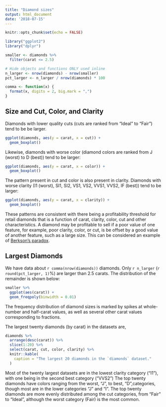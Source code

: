 ```yaml
---
title: "Diamond sizes"
output: html_document
date: '2018-07-15'
---
```


```r
knitr::opts_chunk$set(echo = FALSE)
```

```r
library("ggplot2")
library("dplyr")
```

```r
smaller <- diamonds %>%
  filter(carat <= 2.5)
```

```r
# Hide objects and functions ONLY used inline
n_larger <- nrow(diamonds) - nrow(smaller)
pct_larger <- n_larger / nrow(diamonds) * 100

comma <- function(x) {
  format(x, digits = 2, big.mark = ",")
}
```

## Size and Cut, Color, and Clarity

Diamonds with lower quality cuts (cuts are ranked from "Ideal" to "Fair") tend 
to be be larger.
```r
ggplot(diamonds, aes(y = carat, x = cut)) +
  geom_boxplot()
```
Likewise, diamonds with worse color (diamond colors are ranked from J (worst)
to D (best)) tend to be larger:

```r
ggplot(diamonds, aes(y = carat, x = color)) +
  geom_boxplot()
```

The pattern present in cut and color is also present in clarity. Diamonds with 
worse clarity  (I1 (worst), SI1, SI2, VS1, VS2, VVS1, VVS2, IF (best)) tend to
be larger:

```r
ggplot(diamonds, aes(y = carat, x = clarity)) +
  geom_boxplot()
```

These patterns are consistent with there being a profitability threshold for 
retail diamonds that is a function of carat, clarity, color, cut and other 
characteristics. A diamond may be profitable to sell if a poor value of one
feature, for example, poor clarity, color, or cut, is be offset by a good value
of another feature, such as a large size. This can be considered an example
of [Berkson's paradox](https://en.wikipedia.org/wiki/Berkson%27s_paradox).

## Largest Diamonds

We have data about `r comma(nrow(diamonds))` diamonds. Only
`r n_larger` (`r round(pct_larger, 1)`%) are larger
than 2.5 carats. The distribution of the remainder is shown below:

```r
smaller %>%
  ggplot(aes(carat)) +
  geom_freqpoly(binwidth = 0.01)
```

The frequency distribution of diamond sizes is marked by spikes at
whole-number and half-carat values, as well as several other carat values
corresponding to fractions.

The largest twenty diamonds (by carat) in the datasets are,

```r
diamonds %>%
  arrange(desc(carat)) %>%
  slice(1:20) %>%
  select(carat, cut, color, clarity) %>%
  knitr::kable(
    caption = "The largest 20 diamonds in the `diamonds` dataset."
  )
```

Most of the twenty largest datasets are in the lowest clarity category ("I1"),
with one being in the second best category ("VVS2") The top twenty diamonds 
have colors ranging from the worst, "J", to best, "D",categories, though most
are in the lower categories "J" and "I". The top twenty diamonds are more evenly
distributed among the cut categories, from "Fair" to "Ideal", although the worst
category (Fair) is the most common.